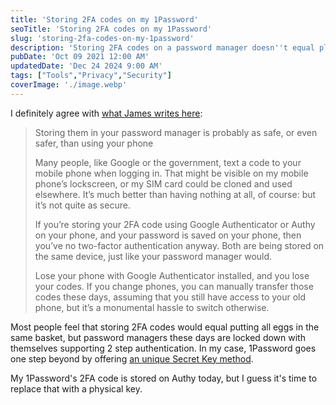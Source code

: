 ```yaml
---
title: 'Storing 2FA codes on my 1Password'
seoTitle: 'Storing 2FA codes on my 1Password'
slug: 'storing-2fa-codes-on-my-1password'
description: 'Storing 2FA codes on a password manager doesn''t equal placing all eggs in the same basket. That''s because password managers come with unique security features.'
pubDate: 'Oct 09 2021 12:00 AM'
updatedDate: 'Dec 24 2024 9:00 AM'
tags: ["Tools","Privacy","Security"]
coverImage: './image.webp'
---
```


I definitely agree with [what James writes here](https://blog.james.cridland.net/should-you-store-your-2fa-totp-tokens-in-your-password-manager-9798199b728):

> Storing them in your password manager is probably as safe, or even safer, than using your phone
>
> Many people, like Google or the government, text a code to your mobile phone when logging in. That might be visible on my mobile phone’s lockscreen, or my SIM card could be cloned and used elsewhere. It’s much better than having nothing at all, of course: but it’s not quite as secure.
>
>
> If you’re storing your 2FA code using Google Authenticator or Authy on your phone, and your password is saved on your phone, then you’ve no two-factor authentication anyway. Both are being stored on the same device, just like your password manager would.
>
>
> Lose your phone with Google Authenticator installed, and you lose your codes. If you change phones, you can manually transfer those codes these days, assuming that you still have access to your old phone, but it’s a monumental hassle to switch otherwise.
>
>

Most people feel that storing 2FA codes would equal putting all eggs in the same basket, but password managers these days are locked down with themselves supporting 2 step authentication. In my case, 1Password goes one step beyond by offering [an unique Secret Key method](https://support.1password.com/secret-key/).


My 1Password's 2FA code is stored on Authy today, but I guess it's time to replace that with a physical key.

